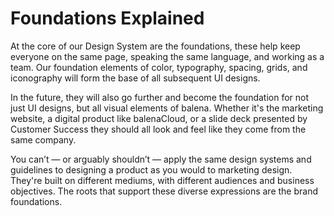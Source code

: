 
<Meta title="Foundations / Explained" />

# Foundations Explained

At the core of our Design System are the foundations, these help keep everyone on the same page, speaking the same language, and working as a team. Our foundation elements of color, typography, spacing, grids, and iconography will form the base of all subsequent UI designs. 

In the future, they will also go further and become the foundation for not just UI designs, but all visual elements of balena. Whether it's the marketing website, a digital product like balenaCloud, or a slide deck presented by Customer Success they should all look and feel like they come from the same company.

You can’t — or arguably shouldn’t — apply the same design systems and guidelines to designing a product as you would to marketing design. They're built on different mediums, with different audiences and business objectives. The roots that support these diverse expressions are the brand foundations.
